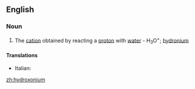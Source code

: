 ==English==

===Noun===
{{wikipedia}}
{{en-noun}}

# {{chemistry}} The [[cation]] obtained by reacting a [[proton]] with [[water]] - H<sub>3</sub>O<sup>+</sup>; [[hydronium]]

====Translations====
{{trans-top|cation}}
* Italian: {{t-|it|idrossonio|m}}
{{trans-mid}}
{{trans-bottom}}

[[zh:hydroxonium]]